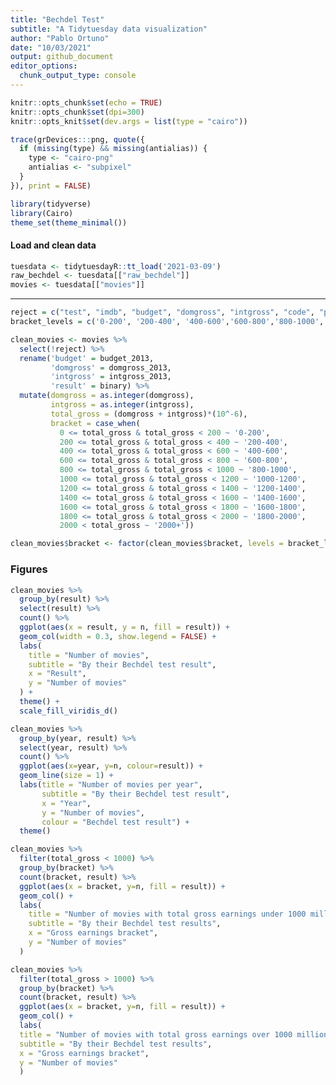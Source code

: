```yaml
---
title: "Bechdel Test"
subtitle: "A Tidytuesday data visualization"
author: "Pablo Ortuno"
date: "10/03/2021"
output: github_document
editor_options: 
  chunk_output_type: console
---
```


```r
knitr::opts_chunk$set(echo = TRUE)
knitr::opts_chunk$set(dpi=300)
knitr::opts_knit$set(dev.args = list(type = "cairo"))

trace(grDevices:::png, quote({
  if (missing(type) && missing(antialias)) {
    type <- "cairo-png"
    antialias <- "subpixel"
  }
}), print = FALSE)

```

```r
library(tidyverse)
library(Cairo)
theme_set(theme_minimal())

```

#### Load and clean data

```r

tuesdata <- tidytuesdayR::tt_load('2021-03-09')
raw_bechdel <- tuesdata[["raw_bechdel"]]
movies <- tuesdata[["movies"]]

```
***
```r
reject = c("test", "imdb", "budget", "domgross", "intgross", "code", "period_code", "decade_code", "imdb_id", "response", "poster", "error")
bracket_levels = c('0-200', '200-400', '400-600','600-800','800-1000','1000-1200','1200-1400','1400-1600','1600-1800','1800-2000','2000+')

clean_movies <- movies %>%
  select(!reject) %>%
  rename('budget' = budget_2013,
         'domgross' = domgross_2013,
         'intgross' = intgross_2013,
         'result' = binary) %>%
  mutate(domgross = as.integer(domgross),
         intgross = as.integer(intgross),
         total_gross = (domgross + intgross)*(10^-6),
         bracket = case_when(
           0 <= total_gross & total_gross < 200 ~ '0-200',
           200 <= total_gross & total_gross < 400 ~ '200-400',
           400 <= total_gross & total_gross < 600 ~ '400-600',
           600 <= total_gross & total_gross < 800 ~ '600-800',
           800 <= total_gross & total_gross < 1000 ~ '800-1000',
           1000 <= total_gross & total_gross < 1200 ~ '1000-1200',
           1200 <= total_gross & total_gross < 1400 ~ '1200-1400',
           1400 <= total_gross & total_gross < 1600 ~ '1400-1600',
           1600 <= total_gross & total_gross < 1800 ~ '1600-1800',
           1800 <= total_gross & total_gross < 2000 ~ '1800-2000',
           2000 < total_gross ~ '2000+'))

clean_movies$bracket <- factor(clean_movies$bracket, levels = bracket_levels)

```

### Figures

```r

clean_movies %>%
  group_by(result) %>%
  select(result) %>%
  count() %>%
  ggplot(aes(x = result, y = n, fill = result)) +
  geom_col(width = 0.3, show.legend = FALSE) +
  labs(
    title = "Number of movies",
    subtitle = "By their Bechdel test result",
    x = "Result",
    y = "Number of movies"
  ) +
  theme() +
  scale_fill_viridis_d()

```

```r

clean_movies %>%
  group_by(year, result) %>%
  select(year, result) %>%
  count() %>%
  ggplot(aes(x=year, y=n, colour=result)) +
  geom_line(size = 1) +
  labs(title = "Number of movies per year",
       subtitle = "By their Bechdel test result",
       x = "Year",
       y = "Number of movies",
       colour = "Bechdel test result") +
  theme()

```

```r

clean_movies %>%
  filter(total_gross < 1000) %>%
  group_by(bracket) %>%
  count(bracket, result) %>%
  ggplot(aes(x = bracket, y=n, fill = result)) +
  geom_col() +
  labs(
    title = "Number of movies with total gross earnings under 1000 million",
    subtitle = "By their Bechdel test results",
    x = "Gross earnings bracket",
    y = "Number of movies"
  )

```


```r

clean_movies %>%
  filter(total_gross > 1000) %>%
  group_by(bracket) %>%
  count(bracket, result) %>%
  ggplot(aes(x = bracket, y=n, fill = result)) +
  geom_col() +
  labs(
  title = "Number of movies with total gross earnings over 1000 million",
  subtitle = "By their Bechdel test results",
  x = "Gross earnings bracket",
  y = "Number of movies"
  )

```

